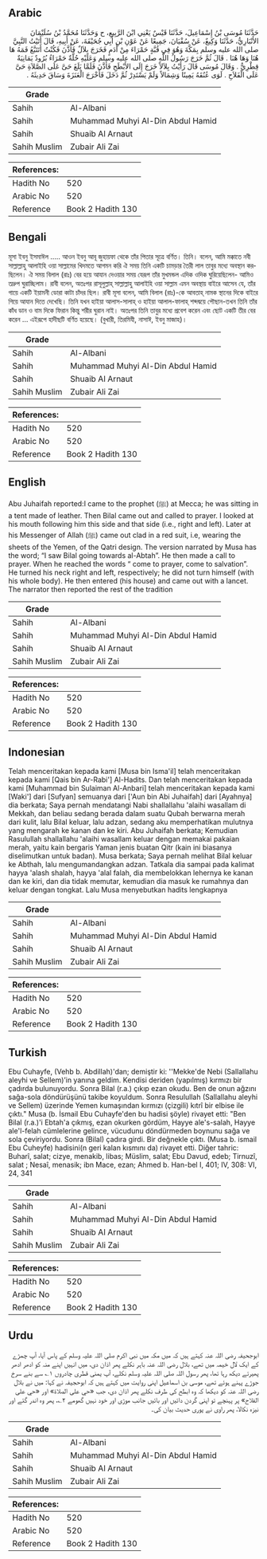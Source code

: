## Arabic


<div dir="rtl" lang="ar" style={{fontSize:'larger',backgroundColor:'#f8f9fa',padding:20}}>
حَدَّثَنَا مُوسَى بْنُ إِسْمَاعِيلَ، حَدَّثَنَا قَيْسٌ يَعْنِي ابْنَ الرَّبِيعِ، ح وَحَدَّثَنَا مُحَمَّدُ بْنُ سُلَيْمَانَ الأَنْبَارِيُّ، حَدَّثَنَا وَكِيعٌ، عَنْ سُفْيَانَ، جَمِيعًا عَنْ عَوْنِ بْنِ أَبِي جُحَيْفَةَ، عَنْ أَبِيهِ، قَالَ أَتَيْتُ النَّبِيَّ صلى الله عليه وسلم بِمَكَّةَ وَهُوَ فِي قُبَّةٍ حَمْرَاءَ مِنْ أَدَمٍ فَخَرَجَ بِلاَلٌ فَأَذَّنَ فَكُنْتُ أَتَتَبَّعُ فَمَهُ هَا هُنَا وَهَا هُنَا ‏.‏ قَالَ ثُمَّ خَرَجَ رَسُولُ اللَّهِ صلى الله عليه وسلم وَعَلَيْهِ حُلَّةٌ حَمْرَاءُ بُرُودٌ يَمَانِيَةٌ قِطْرِيٌّ ‏.‏ وَقَالَ مُوسَى قَالَ رَأَيْتُ بِلاَلاً خَرَجَ إِلَى الأَبْطَحِ فَأَذَّنَ فَلَمَّا بَلَغَ حَىَّ عَلَى الصَّلاَةِ حَىَّ عَلَى الْفَلاَحِ ‏.‏ لَوَى عُنُقَهُ يَمِينًا وَشِمَالاً وَلَمْ يَسْتَدِرْ ثُمَّ دَخَلَ فَأَخْرَجَ الْعَنَزَةَ وَسَاقَ حَدِيثَهُ ‏.‏
</div>
<div style={{backgroundColor:'#f8f9fa',padding:20, marginBottom: 10}}><table> <thead> <tr> <th>Grade</th> <th></th> </tr> </thead> <tbody> <tr><td>Sahih</td><td>Al-Albani</td></tr><tr><td>Sahih</td><td>Muhammad Muhyi Al-Din Abdul Hamid</td></tr><tr><td>Sahih</td><td>Shuaib Al Arnaut</td></tr><tr><td>Sahih Muslim</td><td>Zubair Ali Zai</td></tr></tbody></table><table> <thead> <tr> <th>References:</th> <th></th> </tr> </thead> <tbody><tr><td>Hadith No</td><td>520</td></tr><tr><td>Arabic No</td><td>520</td></tr><tr><td>Reference</td><td>Book 2 Hadith 130</td></tr></tbody></table></div>

## Bengali


<div dir="ltr" lang="bn" style={{fontSize:'larger',backgroundColor:'#f8f9fa',padding:20}}>
মূসা ইবনু ইসমাঈল ..... আওন ইবনু আবূ জুহায়ফা থেকে তাঁর পিতার সূত্রে বর্ণিত। তিনি। বলেন, আমি মক্কাতে নবী সাল্লাল্লাহু আলাইহি ওয়া সাল্লামের খিদমতে আগমন করি ঐ সময় তিনি একটি চামড়ার তৈরী লাল তাবুর মধ্যে অবস্থান করছিলেন। ঐ সময় বিলাল (রাঃ) বের হয়ে আযান দেওয়ার সময় যেরূপ তাঁর মুখমন্ডল এদিক ওদিক ঘুরিয়েছিলেন- আমিও তদ্রুপ ঘুরাচ্ছিলাম। রাবী বলেন, অতঃপর রাসূলুল্লাহ্ সাল্লাল্লাহু আলাইহি ওয়া সাল্লাম এমন অবস্থায় বাইরে আসেন যে, তাঁর গায়ে একটি ইয়ামনী ডোরা কাটা চাঁদর ছিল। রাবী মূসা বলেন, আমি বিলাল (রাঃ)-কে আবতাহ্ নামক স্থানের দিকে বাইরে গিয়ে আযান দিতে দেখেছি। তিনি যখন হাইয়া আলাস-সালাহ্ ও হাইয়া আলাল-ফালাহ্ শব্দদ্বয়ে পৌছান-তখন তিনি তাঁর কাঁধ ডান ও বাম দিকে ফিরান কিন্তু শরীর ঘুরান নাই। অতঃপর তিনি তাবুর মধ্যে প্রবেশ করেন এবং ছোট একটি তীর বের করেন … এইরূপে হাদীছটি বর্ণিত হয়েছে। (বুখারী, তিরমিযী, নাসাঈ, ইবনু মাজাহ)।
</div>
<div style={{backgroundColor:'#f8f9fa',padding:20, marginBottom: 10}}><table> <thead> <tr> <th>Grade</th> <th></th> </tr> </thead> <tbody> <tr><td>Sahih</td><td>Al-Albani</td></tr><tr><td>Sahih</td><td>Muhammad Muhyi Al-Din Abdul Hamid</td></tr><tr><td>Sahih</td><td>Shuaib Al Arnaut</td></tr><tr><td>Sahih Muslim</td><td>Zubair Ali Zai</td></tr></tbody></table><table> <thead> <tr> <th>References:</th> <th></th> </tr> </thead> <tbody><tr><td>Hadith No</td><td>520</td></tr><tr><td>Arabic No</td><td>520</td></tr><tr><td>Reference</td><td>Book 2 Hadith 130</td></tr></tbody></table></div>

## English


<div dir="ltr" lang="en" style={{fontSize:'larger',backgroundColor:'#f8f9fa',padding:20}}>
Abu Juhaifah reported:I came to the prophet (ﷺ) at Mecca; he was sitting in a tent made of leather. Then Bilal came out and called to prayer. I looked at his mouth following him this side and that side (i.e., right and left). Later at his Messenger of Allah (ﷺ) came out clad in a red suit, i.e, wearing the sheets of the Yemen, of the Qatri design. The version narrated by Musa has the word; “I saw Bilal going towards al-Abtah”. He then made a call to prayer. When he reached the words “ come to prayer, come to salvation”. He turned his neck right and left, respectively; he did not turn himself (with his whole body). He then entered (his house) and came out with a lancet. The narrator then reported the rest of the tradition
</div>
<div style={{backgroundColor:'#f8f9fa',padding:20, marginBottom: 10}}><table> <thead> <tr> <th>Grade</th> <th></th> </tr> </thead> <tbody> <tr><td>Sahih</td><td>Al-Albani</td></tr><tr><td>Sahih</td><td>Muhammad Muhyi Al-Din Abdul Hamid</td></tr><tr><td>Sahih</td><td>Shuaib Al Arnaut</td></tr><tr><td>Sahih Muslim</td><td>Zubair Ali Zai</td></tr></tbody></table><table> <thead> <tr> <th>References:</th> <th></th> </tr> </thead> <tbody><tr><td>Hadith No</td><td>520</td></tr><tr><td>Arabic No</td><td>520</td></tr><tr><td>Reference</td><td>Book 2 Hadith 130</td></tr></tbody></table></div>

## Indonesian


<div dir="ltr" lang="id" style={{fontSize:'larger',backgroundColor:'#f8f9fa',padding:20}}>
Telah menceritakan kepada kami [Musa bin Isma'il] telah menceritakan kepada kami [Qais bin Ar-Rabi'] Al-Hadits. Dan telah menceritakan kepada kami [Muhammad bin Sulaiman Al-Anbari] telah menceritakan kepada kami [Waki'] dari [Sufyan] semuanya dari ['Aun bin Abi Juhaifah] dari [Ayahnya] dia berkata; Saya pernah mendatangi Nabi shallallahu 'alaihi wasallam di Mekkah, dan beliau sedang berada dalam suatu Qubah berwarna merah dari kulit, lalu Bilal keluar, lalu adzan, sedang aku memperhatikan mulutnya yang mengarah ke kanan dan ke kiri. Abu Juhaifah berkata; Kemudian Rasulullah shallallahu 'alaihi wasallam keluar dengan memakai pakaian merah, yaitu kain bergaris Yaman jenis buatan Qitr (kain ini biasanya diselimutkan untuk badan). Musa berkata; Saya pernah melihat Bilal keluar ke Abthah, lalu mengumandangkan adzan. Tatkala dia sampai pada kalimat hayya 'alash shalah, hayya 'alal falah, dia membelokkan lehernya ke kanan dan ke kiri, dan dia tidak memutar, kemudian dia masuk ke rumahnya dan keluar dengan tongkat. Lalu Musa menyebutkan hadits lengkapnya
</div>
<div style={{backgroundColor:'#f8f9fa',padding:20, marginBottom: 10}}><table> <thead> <tr> <th>Grade</th> <th></th> </tr> </thead> <tbody> <tr><td>Sahih</td><td>Al-Albani</td></tr><tr><td>Sahih</td><td>Muhammad Muhyi Al-Din Abdul Hamid</td></tr><tr><td>Sahih</td><td>Shuaib Al Arnaut</td></tr><tr><td>Sahih Muslim</td><td>Zubair Ali Zai</td></tr></tbody></table><table> <thead> <tr> <th>References:</th> <th></th> </tr> </thead> <tbody><tr><td>Hadith No</td><td>520</td></tr><tr><td>Arabic No</td><td>520</td></tr><tr><td>Reference</td><td>Book 2 Hadith 130</td></tr></tbody></table></div>

## Turkish


<div dir="ltr" lang="tr" style={{fontSize:'larger',backgroundColor:'#f8f9fa',padding:20}}>
Ebu Cuhayfe, (Vehb b. Abdillah)'dan; demiştir ki: ''Mekke'de Nebi (Sallallahu aleyhi ve Sellem)’in yanına geldim. Kendisi deriden (yapılmış) kırmızı bir çadırda bulunuyordu. Sonra Bilal (r.a.) çıkıp ezan okudu. Ben de onun ağzını sağa-sola döndürüşünü takibe koyuldum. Sonra Resulullah (Sallallahu aleyhi ve Sellem) üzerinde Yemen kumaşından kırmızı (çizgili) kıtrî bir elbise ile çıktı." Musa (b. İsmail Ebu Cuhayfe'den bu hadisi şöyle) rivayet etti: "Ben Bilal (r.a.)'i Ebtah'a çıkmış, ezan okurken gördüm, Hayye ale's-salah, Hayye ale'l-felah cümlelerine gelince, vücudunu döndürmeden boynunu sağa ve sola çeviriyordu. Sonra (Bilal) çadıra girdi. Bir değnekle çıktı. (Musa b. ismail Ebu Cuheyfe) hadisini(n geri kalan kısmını da) rivayet etti. Diğer tahric: Buharî, salat; cizye, menakib, libas; Müslim, salat; Ebu Davud, edeb; Tirnuzî, salat ; Nesaî, menasik; ibn Mace, ezan; Ahmed b. Han-bel I, 401; IV, 308: VI, 24, 341
</div>
<div style={{backgroundColor:'#f8f9fa',padding:20, marginBottom: 10}}><table> <thead> <tr> <th>Grade</th> <th></th> </tr> </thead> <tbody> <tr><td>Sahih</td><td>Al-Albani</td></tr><tr><td>Sahih</td><td>Muhammad Muhyi Al-Din Abdul Hamid</td></tr><tr><td>Sahih</td><td>Shuaib Al Arnaut</td></tr><tr><td>Sahih Muslim</td><td>Zubair Ali Zai</td></tr></tbody></table><table> <thead> <tr> <th>References:</th> <th></th> </tr> </thead> <tbody><tr><td>Hadith No</td><td>520</td></tr><tr><td>Arabic No</td><td>520</td></tr><tr><td>Reference</td><td>Book 2 Hadith 130</td></tr></tbody></table></div>

## Urdu


<div dir="rtl" lang="ur" style={{fontSize:'larger',backgroundColor:'#f8f9fa',padding:20}}>
ابوجحیفہ رضی اللہ عنہ کہتے ہیں کہ میں مکہ میں نبی اکرم صلی اللہ علیہ وسلم کے پاس آیا، آپ چمڑے کے ایک لال خیمہ میں تھے، بلال رضی اللہ عنہ باہر نکلے پھر اذان دی، میں انہیں اپنے منہ کو ادھر ادھر پھیرتے دیکھ رہا تھا، پھر رسول اللہ صلی اللہ علیہ وسلم نکلے، آپ یمنی قطری چادروں ۱؎ سے بنے سرخ جوڑے پہنے ہوئے تھے، موسی بن اسماعیل اپنی روایت میں کہتے ہیں کہ ابوحجیفہ نے کہا: میں نے بلال رضی اللہ عنہ کو دیکھا کہ وہ ابطح کی طرف نکلے پھر اذان دی، جب «حي على الصلاة» اور «حي على الفلاح» پر پہنچے تو اپنی گردن دائیں اور بائیں جانب موڑی اور خود نہیں گھومے ۲؎، پھر وہ اندر گئے اور نیزہ نکالا، پھر راوی نے پوری حدیث بیان کی۔
</div>
<div style={{backgroundColor:'#f8f9fa',padding:20, marginBottom: 10}}><table> <thead> <tr> <th>Grade</th> <th></th> </tr> </thead> <tbody> <tr><td>Sahih</td><td>Al-Albani</td></tr><tr><td>Sahih</td><td>Muhammad Muhyi Al-Din Abdul Hamid</td></tr><tr><td>Sahih</td><td>Shuaib Al Arnaut</td></tr><tr><td>Sahih Muslim</td><td>Zubair Ali Zai</td></tr></tbody></table><table> <thead> <tr> <th>References:</th> <th></th> </tr> </thead> <tbody><tr><td>Hadith No</td><td>520</td></tr><tr><td>Arabic No</td><td>520</td></tr><tr><td>Reference</td><td>Book 2 Hadith 130</td></tr></tbody></table></div>
